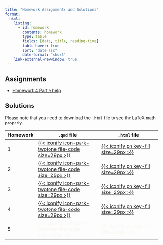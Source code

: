 ```yaml
---
title: "Homework Assignments and Solutions"
format: 
  html:
    listing: 
      - id: homework
        contents: homework
        type: table
        fields: [date, title, reading-time]
        table-hover: true
        sort: "date asc"
        date-format: "short"
    link-external-newwindow: true
---
```


## Assignments

::: {#homework}
:::

-   [Homework 4 Part e help](week_08/HW4_help.pdf)

## Solutions

Please note that you need to download the `.html` file to see the LaTeX math properly.

| Homework | `.qmd` file                                                                                                                                                                                                                                                             | `.html` file                                                                                                                                                                                                                                             |
|-------------|-------------------------------|-----------------------------|
| 1        | [[{{< iconify icon-park-twotone file-code size=29px >}}](https://ohsuitg-my.sharepoint.com/:u:/r/personal/wakim_ohsu_edu/Documents/Teaching/Classes/S2024_BSTA_513_613/Student_files/HW_solns/HW1/HW1_solns_BSTA_513.qmd?csf=1&web=1&e=MET7cM)]{style="color:#f8f5f0;"} | [[{{< iconify ph key-fill size=29px >}}](https://ohsuitg-my.sharepoint.com/:u:/r/personal/wakim_ohsu_edu/Documents/Teaching/Classes/S2024_BSTA_513_613/Student_files/HW_solns/HW1/HW1_solns_BSTA_513.html?csf=1&web=1&e=Dh0Pv1)]{style="color:#f8f5f0;"} |
| 2        | [[{{< iconify icon-park-twotone file-code size=29px >}}](https://ohsuitg-my.sharepoint.com/:u:/r/personal/wakim_ohsu_edu/Documents/Teaching/Classes/S2024_BSTA_513_613/Student_files/HW_solns/HW2/HW2_solns_BSTA_513.qmd?csf=1&web=1&e=qA4XoU)]{style="color:#f8f5f0;"} | [[{{< iconify ph key-fill size=29px >}}](https://ohsuitg-my.sharepoint.com/:u:/r/personal/wakim_ohsu_edu/Documents/Teaching/Classes/S2024_BSTA_513_613/Student_files/HW_solns/HW2/HW2_solns_BSTA_513.html?csf=1&web=1&e=fxDtZq)]{style="color:#f8f5f0;"} |
| 3        | [[{{< iconify icon-park-twotone file-code size=29px >}}](https://ohsuitg-my.sharepoint.com/:u:/r/personal/wakim_ohsu_edu/Documents/Teaching/Classes/S2024_BSTA_513_613/Student_files/HW_solns/HW3/HW3_solns_BSTA_513.qmd?csf=1&web=1&e=jf1RtW)]{style="color:#f8f5f0;"} | [[{{< iconify ph key-fill size=29px >}}](https://ohsuitg-my.sharepoint.com/:u:/r/personal/wakim_ohsu_edu/Documents/Teaching/Classes/S2024_BSTA_513_613/Student_files/HW_solns/HW3/HW3_solns_BSTA_513.html?csf=1&web=1&e=aSV5Qy)]{style="color:#f8f5f0;"} |
| 4        | [[{{< iconify icon-park-twotone file-code size=29px >}}](https://ohsuitg-my.sharepoint.com/:u:/r/personal/wakim_ohsu_edu/Documents/Teaching/Classes/S2024_BSTA_513_613/Student_files/HW_solns/HW4/HW4_solns_BSTA_513.qmd?csf=1&web=1&e=jRK5zi)]{style="color:#f8f5f0;"} | [[{{< iconify ph key-fill size=29px >}}](https://ohsuitg-my.sharepoint.com/:u:/r/personal/wakim_ohsu_edu/Documents/Teaching/Classes/S2024_BSTA_513_613/Student_files/HW_solns/HW4/HW4_solns_BSTA_513.html?csf=1&web=1&e=x7atmS)]{style="color:#f8f5f0;"} |
| 5        | [{{< iconify icon-park-twotone file-code size=29px >}}]{style="color:#f8f5f0;"}                                                                                                                                                                                         | [{{< iconify ph key-fill size=29px >}}]{style="color:#f8f5f0;"}                                                                                                                                                                                          |

